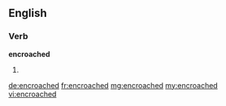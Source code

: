 ==English==

===Verb===
'''encroached'''

# {{past of|[[encroach]]}}

[[de:encroached]]
[[fr:encroached]]
[[mg:encroached]]
[[my:encroached]]
[[vi:encroached]]